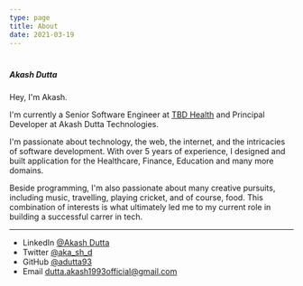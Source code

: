 ```yaml
---
type: page
title: About
date: 2021-03-19
---
```


# <h5 className="my_name_heading">Akash Dutta</h5>

Hey, I'm Akash.

I'm currently a <span className="home_desc_title">Senior Software Engineer</span> at [TBD Health](https://www.tbd.health/)
and <span className="home_desc_title">Principal Developer at Akash Dutta Technologies.</span>

I'm passionate about technology, the web, the internet, and the intricacies of software development. With over
5 years of experience, I designed and built application for the Healthcare, Finance, Education and many more domains.

Beside programming, I'm also passionate about many creative pursuits, including music, travelling, playing cricket, and of course, food. This
combination of interests is what ultimately led me to my current role in building a successful carrer in tech.

---

- LinkedIn [@Akash Dutta](https://www.linkedin.com/in/akash-dutta-0a4993173/)
- Twitter [@aka_sh_d](https://twitter.com/aka_sh_d)
- GitHub [@adutta93](https://github.com/adutta93)
- Email dutta.akash1993official@gmail.com
